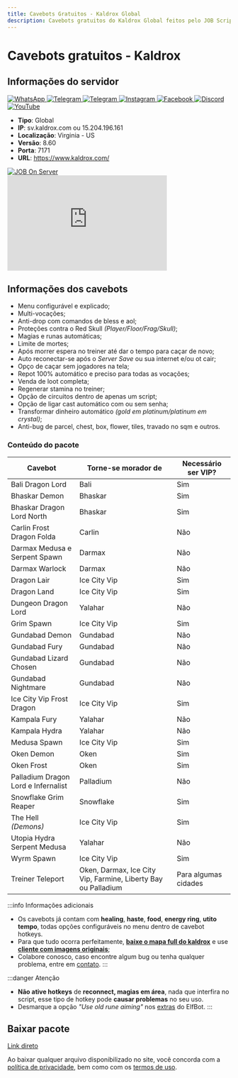 ```yaml
---
title: Cavebots Gratuitos - Kaldrox Global
description: Cavebots gratuitos do Kaldrox Global feitos pelo JOB Scripts.
---
```

# Cavebots gratuitos - Kaldrox
## Informações do servidor


<div className={styles.socialLinksContainer}>
  <a href="https://chat.whatsapp.com/LZzSUx4EeMyGdXabKU5DDd" target="_blank" rel="noopener noreferrer" className={styles.socialLink} title="WhatsApp">
    <img src="/img/whatsapp.png" alt="WhatsApp" className={styles.socialIconImage} />
  </a>
  <a href="https://t.me/Kaldrox" target="_blank" rel="noopener noreferrer" className={styles.socialLink} title="Telegram">
    <img src="/img/telegram.png" alt="Telegram" className={styles.socialIconImage} />
  </a>
    <a href="https://t.me/kaldroxwiki" target="_blank" rel="noopener noreferrer" className={styles.socialLink} title="Telegram">
    <img src="/img/telegram.png" alt="Telegram" className={styles.socialIconImage} />
  </a>
  <a href="https://www.instagram.com/kaldroxserver/" target="_blank" rel="noopener noreferrer" className={styles.socialLink} title="Instagram">
    <img src="/img/instagram.png" alt="Instagram" className={styles.socialIconImage} />
  </a>
  <a href="https://www.facebook.com/kaldroxserver/" target="_blank" rel="noopener noreferrer" className={styles.socialLink} title="Facebook">
    <img src="/img/facebook.png" alt="Facebook" className={styles.socialIconImage} />
  </a>
  <a href="https://discord.com/invite/FqHeWwfmXH" target="_blank" rel="noopener noreferrer" className={styles.socialLink} title="Discord">
    <img src="/img/discord.png" alt="Discord" className={styles.socialIconImage} />
  </a>
  <a href="https://www.youtube.com/@kaldroxotserver" target="_blank" rel="noopener noreferrer" className={styles.socialLink} title="YouTube">
    <img src="/img/youtube.png" alt="YouTube" className={styles.socialIconImage} />
  </a>
</div>

- **Tipo**: Global
- **IP**: sv.kaldrox.com ou 15.204.196.161
- **Localização**: Virginia - US
- **Versão**: 8.60
- **Porta**: 7171
- **URL**: https://www.kaldrox.com/
<div>
  <a href="https://www.kaldrox.com/?subtopic=guilds&action=view&GuildName=JOBSCRIPTS&worldName=Kaldrox" target="_blank" rel="noopener noreferrer" className={styles.socialLink} title="JOB On Server">
    <img src="/img/jobonserver.gif" alt="JOB On Server"/>
  </a>
</div>

<iframe width="360" height="215" src="https://www.youtube.com/embed/Yb-fXZC6xpI?si=o0i5T8uf95Nt_bs0" title="YouTube video player" frameborder="0" allow="accelerometer; autoplay; clipboard-write; encrypted-media; gyroscope; picture-in-picture; web-share" referrerpolicy="strict-origin-when-cross-origin" allowfullscreen></iframe>

## Informações dos cavebots
- Menu configurável e explicado;
- Multi-vocações;
- ​Anti-drop com comandos de bless e aol;
- Proteções contra o Red Skull *(Player/Floor/Frag/Skull)*;
- Magias e runas automáticas;
- Limite de mortes;
- Após morrer espera no treiner até dar o tempo para caçar de novo;
- Auto reconectar-se após o *Server Save* ou sua internet e/ou ot cair;
- Opço de caçar sem jogadores na tela;
- Repot 100% automático e preciso para todas as vocações;
- Venda de loot completa;
- Regenerar stamina no treiner;
- Opção de circuitos dentro de apenas um script;
- Opção de ligar cast automático com ou sem senha;
- Transformar dinheiro automático *(gold em platinum/platinum em crystal)*;
- Anti-bug de parcel, chest, box, flower, tiles, travado no sqm e outros.

### Conteúdo do pacote
| Cavebot                                           | Torne-se morador de      | Necessário ser VIP?          |
| ----------------------------------------------- | -------------------- | ----------- |
| Bali Dragon Lord                                 | Bali                   | Sim           |
| Bhaskar Demon                                    | Bhaskar                | Sim           |
| Bhaskar Dragon Lord North                        | Bhaskar                | Sim           |
| Carlin Frost Dragon Folda                        | Carlin                 | Não           |
| Darmax Medusa e Serpent Spawn                    | Darmax                 | Não           |
| Darmax Warlock                                   | Darmax                 | Não           |
| Dragon Lair                                      | Ice City Vip           | Sim           |
| Dragon Land                                      | Ice City Vip           | Sim           |
| Dungeon Dragon Lord                              | Yalahar                | Não           |
| Grim Spawn                                       | Ice City Vip           | Sim           |
| Gundabad Demon                                   | Gundabad               | Não           |
| Gundabad Fury                                    | Gundabad               | Não           |
| Gundabad Lizard Chosen                           | Gundabad               | Não           |
| Gundabad Nightmare                               | Gundabad               | Não           |
| Ice City Vip Frost Dragon                        | Ice City Vip           | Sim           |
| Kampala Fury                                     | Yalahar                | Não           |
| Kampala Hydra                                    | Yalahar                | Não           |
| Medusa Spawn                                     | Ice City Vip           | Sim           |
| Oken Demon                                       | Oken                   | Sim           |
| Oken Frost                                       | Oken                   | Sim           |
| Palladium Dragon Lord e Infernalist              | Palladium              | Não           |
| Snowflake Grim Reaper                            | Snowflake              | Sim           |
| The Hell *(Demons)*                                         | Ice City Vip           | Sim           |
| Utopia Hydra Serpent Medusa                      | Yalahar                | Não           |
| Wyrm Spawn                                       | Ice City Vip           | Sim           |
| Treiner Teleport                                 | Oken, Darmax, Ice City Vip, Farmine, Liberty Bay ou Palladium | Para algumas cidades |

:::info Informações adicionais
- Os cavebots já contam com **healing**, **haste**, **food**, **energy ring**, **utito tempo**, todas opções configuráveis no menu dentro de cavebot hotkeys.
- Para que tudo ocorra perfeitamente, [**baixe o mapa full do kaldrox**](https://www.kaldrox.com/?subtopic=downloads) e use [**cliente com imagens originais**](https://www.kaldrox.com/?subtopic=downloads);
- Colabore conosco, caso encontre algum bug ou tenha qualquer problema, entre em [contato](/contatos).
:::

:::danger Atenção
- **Não ative hotkeys** de **reconnect, magias em área**, nada que interfira no script, esse tipo de hotkey pode **causar problemas** no seu uso.
- Desmarque a opção *"Use old rune aiming"* nos [extras](/docs/elfbot/extras) do ElfBot.
:::

## Baixar pacote
<a href="/downloads/jobscripts-kaldrox-cavebot-free.zip" download="jobscripts-kaldrox-cavebot-free.zip" className="button button--primary button--lg  button--block">
  Link direto
</a>

Ao baixar qualquer arquivo disponibilizado no site, você concorda com a [política de privacidade](/legal/privacidade), bem como com os [termos de uso](/legal/termos).